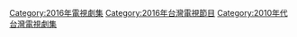 {{catmain|台灣劇集列表 (2016年)}}
{{cat year nav | year = 2016 | cat = 台灣電視劇集 | article = 臺灣電視劇 }}
[[Category:2016年電視劇集|Category:2016年電視劇集]]
[[Category:2016年台灣電視節目|Category:2016年台灣電視節目]]
[[Category:2010年代台灣電視劇集|Category:2010年代台灣電視劇集]]